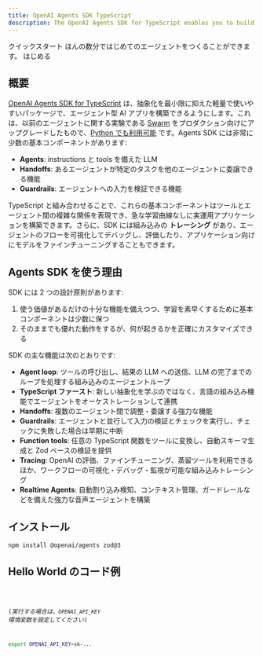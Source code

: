 ```yaml
---
title: OpenAI Agents SDK TypeScript
description: The OpenAI Agents SDK for TypeScript enables you to build agentic AI apps in a lightweight, easy-to-use package with very few abstractions.
---
```




<Hero>
  <Fragment slot="title">クイックスタート</Fragment>
  <Fragment slot="description">
    ほんの数分ではじめてのエージェントをつくることができます。
  </Fragment>
  <Fragment slot="cta">はじめる</Fragment>
</Hero>

## 概要

[OpenAI Agents SDK for TypeScript](https://github.com/openai/openai-agents-js) は、抽象化を最小限に抑えた軽量で使いやすいパッケージで、エージェント型 AI アプリを構築できるようにします。これは、以前のエージェントに関する実験である [Swarm](https://github.com/openai/swarm/tree/main) をプロダクション向けにアップグレードしたもので、[Python でも利用可能](https://github.com/openai/openai-agents-python) です。Agents SDK には非常に少数の基本コンポーネントがあります:

- **Agents**: instructions と tools を備えた LLM
- **Handoffs**: あるエージェントが特定のタスクを他のエージェントに委譲できる機能
- **Guardrails**: エージェントへの入力を検証できる機能

TypeScript と組み合わせることで、これらの基本コンポーネントはツールとエージェント間の複雑な関係を表現でき、急な学習曲線なしに実運用アプリケーションを構築できます。さらに、SDK には組み込みの **トレーシング** があり、エージェントのフローを可視化してデバッグし、評価したり、アプリケーション向けにモデルをファインチューニングすることもできます。

## Agents SDK を使う理由

SDK には 2 つの設計原則があります:

1. 使う価値があるだけの十分な機能を備えつつ、学習を素早くするために基本コンポーネントは少数に保つ
2. そのままでも優れた動作をするが、何が起きるかを正確にカスタマイズできる

SDK の主な機能は次のとおりです:

- **Agent loop**: ツールの呼び出し、結果の LLM への送信、LLM の完了までのループを処理する組み込みのエージェントループ
- **TypeScript ファースト**: 新しい抽象化を学ぶのではなく、言語の組み込み機能でエージェントをオーケストレーションして連携
- **Handoffs**: 複数のエージェント間で調整・委譲する強力な機能
- **Guardrails**: エージェントと並行して入力の検証とチェックを実行し、チェックに失敗した場合は早期に中断
- **Function tools**: 任意の TypeScript 関数をツールに変換し、自動スキーマ生成と Zod ベースの検証を提供
- **Tracing**: OpenAI の評価、ファインチューニング、蒸留ツールを利用できるほか、ワークフローの可視化・デバッグ・監視が可能な組み込みトレーシング
- **Realtime Agents**: 自動割り込み検知、コンテキスト管理、ガードレールなどを備えた強力な音声エージェントを構築

## インストール

```bash
npm install @openai/agents zod@3
```

## Hello World のコード例

<Code lang="typescript" code={helloWorldExample} title="Hello World" />

(_実行する場合は、`OPENAI_API_KEY` 環境変数を設定してください_)

```bash
export OPENAI_API_KEY=sk-...
```
